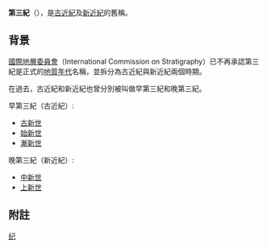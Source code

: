 {{Tertiary graphical timeline}}
'''第三紀'''（{{lang-en|'''Tertiary Period'''}}），是[[古近紀|古近紀]]及[[新近紀|新近紀]]的舊稱。

==背景==
[[國際地層委員會|國際地層委員會]]（International Commission on Stratigraphy）已不再承認第三紀是正式的[[地質年代|地質年代]]名稱，並拆分為古近紀與新近紀兩個時期。

在過去，古近紀和新近紀也曾分別被叫做早第三紀和晚第三紀。

早第三紀（古近紀）:
*[[古新世|古新世]]
*[[始新世|始新世]]
*[[漸新世|漸新世]]

晚第三紀（新近紀）:
*[[中新世|中新世]]
*[[上新世|上新世]]

==附註==
{{Reflist}}

{{Authority control}}
{{geol-stub}}

[[Category:地质年代|纪]]